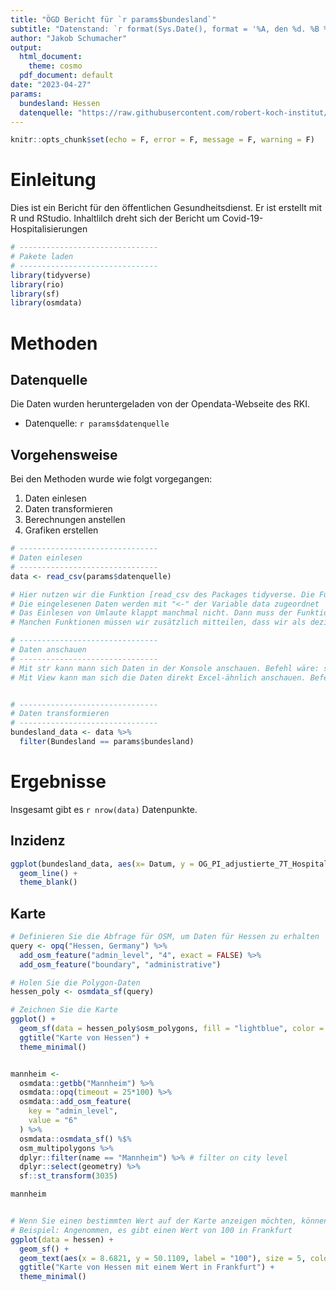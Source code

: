 ```yaml
---
title: "ÖGD Bericht für `r params$bundesland`"
subtitle: "Datenstand: `r format(Sys.Date(), format = '%A, den %d. %B %Y')`"
author: "Jakob Schumacher"
output:
  html_document: 
    theme: cosmo 
  pdf_document: default
date: "2023-04-27"
params:
  bundesland: Hessen
  datenquelle: "https://raw.githubusercontent.com/robert-koch-institut/COVID-19-Hospitalisierungen_in_Deutschland/master/Aktuell_Deutschland_adjustierte-COVID-19-Hospitalisierungen.csv"
---
```



```r
knitr::opts_chunk$set(echo = F, error = F, message = F, warning = F)

```


# Einleitung
Dies ist ein Bericht für den öffentlichen Gesundheitsdienst. Er ist erstellt mit R und RStudio. Inhaltlilch dreht sich der Bericht um Covid-19-Hospitalisierungen 

```r
# -------------------------------
# Pakete laden
# -------------------------------
library(tidyverse)
library(rio)
library(sf)
library(osmdata)
```

# Methoden
## Datenquelle
Die Daten wurden heruntergeladen von der Opendata-Webseite des RKI. 

* Datenquelle: `r params$datenquelle`

## Vorgehensweise
Bei den Methoden wurde wie folgt vorgegangen:

1. Daten einlesen
2. Daten transformieren
3. Berechnungen anstellen
4. Grafiken erstellen

```r
# -------------------------------
# Daten einlesen
# -------------------------------
data <- read_csv(params$datenquelle)

# Hier nutzen wir die Funktion [read_csv des Packages tidyverse. Die Funktion versucht mit sinnvollen Defaults den Datensatz zu lesen. ](https://readr.tidyverse.org/reference/read_delim.html). Alternativ gibt es im Paket "rio" die Funktion "import". Zusammenfassung für [Import Export im Epi R Handbook](https://epirhandbook.com/en/import-and-export.html)
# Die eingelesenen Daten werden mit "<-" der Variable data zugeordnet
# Das Einlesen von Umlaute klappt manchmal nicht. Dann muss der Funktion mitgeteilt werden, dass es sich um UTF-8 kodierte Daten handelt. Dies macht man mit dem Argument encoding = "UTF-8". Das Argument muss mit Komma getrennt werden. Mittels guess_encoding("Dateiname.csv") kann das genaue Encoding herausgefunden werden. 
# Manchen Funktionen müssen wir zusätzlich mitteilen, dass wir als dezimaltrenner "," statt "." haben.


```



```r
# -------------------------------
# Daten anschauen
# -------------------------------
# Mit str kann mann sich Daten in der Konsole anschauen. Befehl wäre: str(data)
# Mit View kann man sich die Daten direkt Excel-ähnlich anschauen. Befehl wäre: View(data)


# -------------------------------
# Daten transformieren
# -------------------------------
bundesland_data <- data %>% 
  filter(Bundesland == params$bundesland)
```

# Ergebnisse
Insgesamt gibt es `r nrow(data)` Datenpunkte. 



## Inzidenz
```r
ggplot(bundesland_data, aes(x= Datum, y = OG_PI_adjustierte_7T_Hospitalisierung_Faelle)) +
  geom_line() +
  theme_blank()

```

## Karte
```r

# Definieren Sie die Abfrage für OSM, um Daten für Hessen zu erhalten
query <- opq("Hessen, Germany") %>%
  add_osm_feature("admin_level", "4", exact = FALSE) %>%
  add_osm_feature("boundary", "administrative")

# Holen Sie die Polygon-Daten
hessen_poly <- osmdata_sf(query)

# Zeichnen Sie die Karte
ggplot() +
  geom_sf(data = hessen_poly$osm_polygons, fill = "lightblue", color = "black") +
  ggtitle("Karte von Hessen") +
  theme_minimal()


mannheim <-
  osmdata::getbb("Mannheim") %>% 
  osmdata::opq(timeout = 25*100) %>%
  osmdata::add_osm_feature(
    key = "admin_level", 
    value = "6"
  ) %>% 
  osmdata::osmdata_sf() %$% 
  osm_multipolygons %>% 
  dplyr::filter(name == "Mannheim") %>% # filter on city level
  dplyr::select(geometry) %>%
  sf::st_transform(3035) 

mannheim


# Wenn Sie einen bestimmten Wert auf der Karte anzeigen möchten, können Sie geom_text verwenden
# Beispiel: Angenommen, es gibt einen Wert von 100 in Frankfurt
ggplot(data = hessen) +
  geom_sf() +
  geom_text(aes(x = 8.6821, y = 50.1109, label = "100"), size = 5, colour = "red") +
  ggtitle("Karte von Hessen mit einem Wert in Frankfurt") +
  theme_minimal()

```


